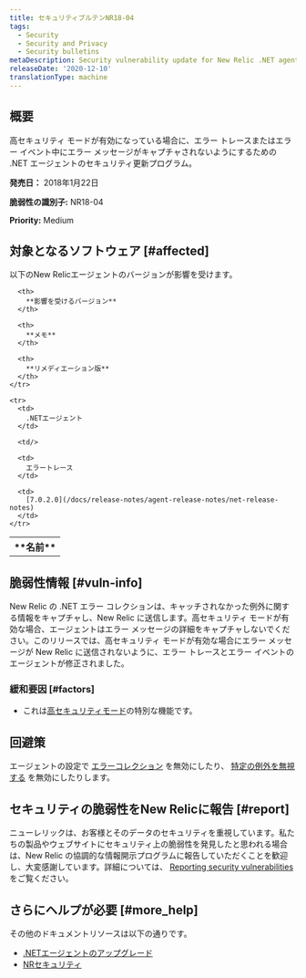 ```yaml
---
title: セキュリティブルテンNR18-04
tags:
  - Security
  - Security and Privacy
  - Security bulletins
metaDescription: Security vulnerability update for New Relic .NET agent.
releaseDate: '2020-12-10'
translationType: machine
---
```


## 概要

高セキュリティ モードが有効になっている場合に、エラー トレースまたはエラー イベント中にエラー メッセージがキャプチャされないようにするための .NET エージェントのセキュリティ更新プログラム。

**発売日：** 2018年1月22日

**脆弱性の識別子:** NR18-04

**Priority:** Medium

## 対象となるソフトウェア [#affected]

以下のNew Relicエージェントのバージョンが影響を受けます。

<table>
  <tbody>
    <tr>
      <th>
        **名前**
      </th>

      <th>
        **影響を受けるバージョン**
      </th>

      <th>
        **メモ**
      </th>

      <th>
        **リメディエーション版**
      </th>
    </tr>

    <tr>
      <td>
        .NETエージェント
      </td>

      <td/>

      <td>
        エラートレース
      </td>

      <td>
        [7.0.2.0](/docs/release-notes/agent-release-notes/net-release-notes)
      </td>
    </tr>
  </tbody>
</table>

## 脆弱性情報 [#vuln-info]

New Relic の .NET エラー コレクションは、キャッチされなかった例外に関する情報をキャプチャし、New Relic に送信します。高セキュリティ モードが有効な場合、エージェントはエラー メッセージの詳細をキャプチャしないでください。このリリースでは、高セキュリティ モードが有効な場合にエラー メッセージが New Relic に送信されないように、エラー トレースとエラー イベントのエージェントが修正されました。

### 緩和要因 [#factors]

* これは[高セキュリティモード](/docs/agents/net-agent/configuration/net-agent-configuration#high_security_mode)の特別な機能です。

## 回避策

エージェントの設定で [エラーコレクション](/docs/agents/net-agent/configuration/net-agent-configuration#error_collector) を無効にしたり、 [特定の例外を無視する](/docs/agents/net-agent/configuration/net-agent-configuration#error-ignoreErrors) を無効にしたりします。

## セキュリティの脆弱性をNew Relicに報告 [#report]

ニューレリックは、お客様とそのデータのセキュリティを重視しています。私たちの製品やウェブサイトにセキュリティ上の脆弱性を発見したと思われる場合は、New Relic の協調的な情報開示プログラムに報告していただくことを歓迎し、大変感謝しています。詳細については、 [Reporting security vulnerabilities](/docs/security/new-relic-security/data-privacy/reporting-security-vulnerabilities) をご覧ください。

## さらにヘルプが必要 [#more_help]

その他のドキュメントリソースは以下の通りです。

* [.NETエージェントのアップグレード](/docs/agents/net-agent/installation/update-net-agent)
* [NRセキュリティ](https://newrelic.com/security)